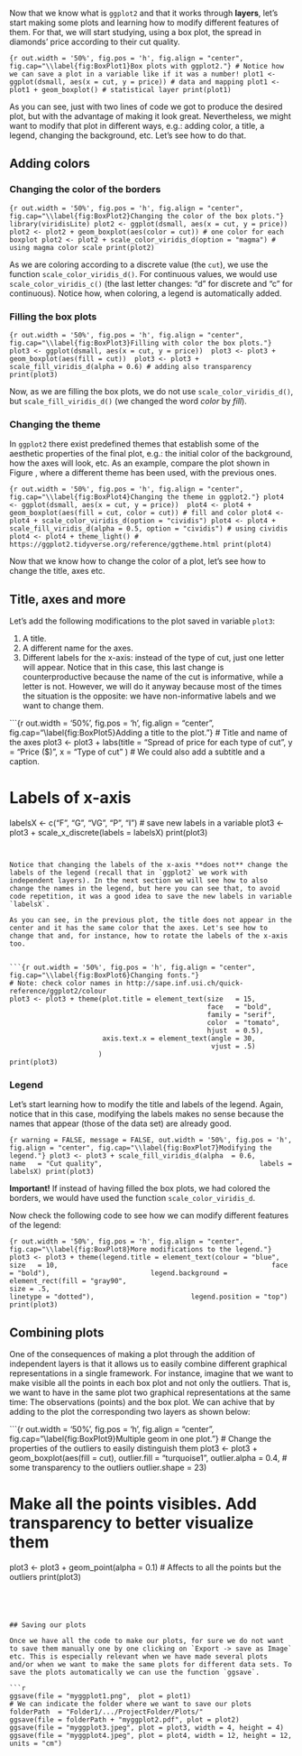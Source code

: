 

Now that we know what is `ggplot2` and that it works through **layers**, let's start making some plots and learning how to modify different features of them. For that, we will start studying, using a box plot, the spread in diamonds' price according to their cut quality. 

```{r out.width = '50%', fig.pos = 'h', fig.align = "center", fig.cap="\\label{fig:BoxPlot1}Box plots with ggplot2."}
# Notice how we can save a plot in a variable like if it was a number!
plot1 <- ggplot(dsmall, aes(x = cut, y = price)) # data and mapping
plot1 <- plot1 + geom_boxplot() # statistical layer
print(plot1)
```

As you can see, just with two lines of code we got to produce the desired plot, but with the advantage of making it look great. Nevertheless, we might want to modify that plot in different ways, e.g.: adding color, a title, a legend, changing the background, etc. Let's see how to do that.

\begin{shaded}
{\color{red}{\textbf{Note:}}}
Almost anything you want to do to a plot can be done with \texttt{ggplot2}. So, whenever you want to do something not explained in this manual, just check on the Internet and you will find how to do it. For example, the boxplots of Figure \ref{fig:BoxPlot1} can be reordered in ascending order using function \texttt{reorder()} to make the trend easier to see. Check on the Internet how!
\end{shaded}

## Adding colors

### Changing the color of the borders

```{r out.width = '50%', fig.pos = 'h', fig.align = "center", fig.cap="\\label{fig:BoxPlot2}Changing the color of the box plots."}
library(viridisLite)
plot2 <- ggplot(dsmall, aes(x = cut, y = price)) 
plot2 <- plot2 + geom_boxplot(aes(color = cut)) # one color for each boxplot
plot2 <- plot2 + scale_color_viridis_d(option = "magma") # using magma color scale
print(plot2)
```

As we are coloring according to a discrete value (the `cut`), we use the function `scale_color_viridis_d()`. For continuous values, we would use `scale_color_viridis_c()` (the last letter changes: "d" for discrete and "c" for continuous). Notice how, when coloring, a legend is automatically added.

### Filling the box plots

```{r out.width = '50%', fig.pos = 'h', fig.align = "center", fig.cap="\\label{fig:BoxPlot3}Filling with color the box plots."}
plot3 <- ggplot(dsmall, aes(x = cut, y = price)) 
plot3 <- plot3 + geom_boxplot(aes(fill = cut)) 
plot3 <- plot3 + scale_fill_viridis_d(alpha = 0.6) # adding also transparency
print(plot3)
```

Now, as we are filling the box plots, we do not use `scale_color_viridis_d()`, but `scale_fill_viridis_d()` (we changed the word *color* by *fill*).

\begin{shaded}
{\color{red}{\textbf{Note:}}}
This way of coloring taking into account if we want just to color the borders or fill the plot, and if the variables are discrete or continuous, might seem a little bit confusing at the beginning, but it is extremely powerful and it is not difficult to get used to it. 
\end{shaded}

### Changing the theme

In `ggplot2` there exist predefined themes that establish some of the aesthetic properties of the final plot, e.g.: the initial color of the background, how the axes will look, etc. As an example, compare the plot shown in Figure \ref{fig:BoxPlot4}, where a different theme has been used, with the previous ones.


```{r out.width = '50%', fig.pos = 'h', fig.align = "center", fig.cap="\\label{fig:BoxPlot4}Changing the theme in ggplot2."}
plot4 <- ggplot(dsmall, aes(x = cut, y = price)) 
plot4 <- plot4 + geom_boxplot(aes(fill = cut, color = cut)) # fill and color
plot4 <- plot4 + scale_color_viridis_d(option = "cividis")
plot4 <- plot4 + scale_fill_viridis_d(alpha = 0.5, option = "cividis") # using cividis 
plot4 <- plot4 + theme_light() # https://ggplot2.tidyverse.org/reference/ggtheme.html
print(plot4)
```

Now that we know how to change the color of a plot, let's see how to change the title, axes etc.

<!-- \newpage -->
<!-- \pagebreak[4] -->

## Title, axes and more

Let's add the following modifications to the plot saved in variable `plot3`:

1. A title. 
2. A different name for the axes. 
3. Different labels for the x-axis: instead of the type of cut, just one letter will appear. Notice that in this case, this last change is counterproductive because the name of the cut is informative, while a letter is not. However, we will do it anyway because most of the times the situation is the opposite: we have non-informative labels and we want to change them.

```{r out.width = '50%', fig.pos = 'h', fig.align = "center", fig.cap="\\label{fig:BoxPlot5}Adding a title to the plot."}
# Title and name of the axes
plot3 <- plot3 + labs(title = "Spread of price for each type of cut",
                      y = "Price ($)", 
                      x = "Type of cut"
                      ) # We could also add a subtitle and a caption.

# Labels of x-axis
labelsX <- c("F", "G", "VG", "P", "I") # save new labels in a variable
plot3 <- plot3 + scale_x_discrete(labels = labelsX)
print(plot3)
```


Notice that changing the labels of the x-axis **does not** change the labels of the legend (recall that in `ggplot2` we work with independent layers). In the next section we will see how to also change the names in the legend, but here you can see that, to avoid code repetition, it was a good idea to save the new labels in variable `labelsX`.

As you can see, in the previous plot, the title does not appear in the center and it has the same color that the axes. Let's see how to change that and, for instance, how to rotate the labels of the x-axis too.


```{r out.width = '50%', fig.pos = 'h', fig.align = "center", fig.cap="\\label{fig:BoxPlot6}Changing fonts."}
# Note: check color names in http://sape.inf.usi.ch/quick-reference/ggplot2/colour
plot3 <- plot3 + theme(plot.title = element_text(size   = 15,
                                                 face   = "bold",
                                                 family = "serif",
                                                 color  = "tomato",
                                                 hjust  = 0.5),  
                       axis.text.x = element_text(angle = 30,
                                                  vjust = .5)
                      )  
print(plot3)
```

\newpage

### Legend

Let's start learning how to modify the title and labels of the legend. Again, notice that in this case, modifying the labels makes no sense because the names that appear (those of the data set) are already good.

```{r warning = FALSE, message = FALSE, out.width = '50%', fig.pos = 'h', fig.align = "center", fig.cap="\\label{fig:BoxPlot7}Modifying the legend."}
plot3 <- plot3 + scale_fill_viridis_d(alpha  = 0.6, 
                                      name   = "Cut quality",
                                      labels = labelsX)
print(plot3)
```

**Important!** If instead of having filled the box plots, we had colored the borders, we would have used the function `scale_color_viridis_d`.

Now check the following code to see how we can modify different features of the legend:

```{r out.width = '50%', fig.pos = 'h', fig.align = "center", fig.cap="\\label{fig:BoxPlot8}More modifications to the legend."}
plot3 <- plot3 + theme(legend.title = element_text(colour = "blue",
                                                   size   = 10, 
                                                   face   = "bold"), 
                       legend.background = element_rect(fill = "gray90", 
                                                        size = .5, 
                                                        linetype = "dotted"),
                       legend.position = "top")
print(plot3)
```

\begin{shaded}
{\color{red}{\textbf{Note:}}}
Use \texttt{legend.title = element\_blank()} to remove the title of the legend and \texttt{legend.position = "none"} to remove the legend from the plot.
\end{shaded}


## Combining plots

One of the consequences of making a plot through the addition of independent layers is that it allows us to easily combine different graphical representations in a single framework. For instance, imagine that we want to make visible all the points in each box plot and not only the outliers. That is, we want to have in the same plot two graphical representations at the same time: The observations (points) and the box plot. We can achive that by adding to the plot the corresponding two layers as shown below:

 
```{r out.width = '50%', fig.pos = 'h', fig.align = "center", fig.cap="\\label{fig:BoxPlot9}Multiple geom in one plot."}
# Change the properties of the outliers to easily distinguish them
plot3 <- plot3 + geom_boxplot(aes(fill = cut), 
                              outlier.fill = "turquoise1",
                              outlier.alpha = 0.4, # some transparency to the outliers
                              outlier.shape = 23)

# Make all the points visibles. Add transparency to better visualize them
plot3 <- plot3 + geom_point(alpha = 0.1) # Affects to all the points but the outliers
print(plot3)
```


 

## Saving our plots

Once we have all the code to make our plots, for sure we do not want to save them manually one by one clicking on `Export -> save as Image` etc. This is especially relevant when we have made several plots and/or when we want to make the same plots for different data sets. To save the plots automatically we can use the function `ggsave`.

```r
ggsave(file = "myggplot1.png",  plot = plot1) 
# We can indicate the folder where we want to save our plots
folderPath  = "Folder1/.../ProjectFolder/Plots/"
ggsave(file = folderPath + "myggplot2.pdf", plot = plot2) 
ggsave(file = "myggplot3.jpeg", plot = plot3, width = 4, height = 4)
ggsave(file = "myggplot4.jpeg", plot = plot4, width = 12, height = 12, units = "cm")
```

\begin{shaded}
{\color{red}{\textbf{Note:}}}
When exporting a plot with some extensions like EPS, we might obtain a warning message saying: \textit{Transparence not preserved}. If that is the case, the solution is to install the package \texttt{Cairo} and add to the \texttt{ggsave} function the following argument: \texttt{device = cairo\_ps}.
\end{shaded}





 

